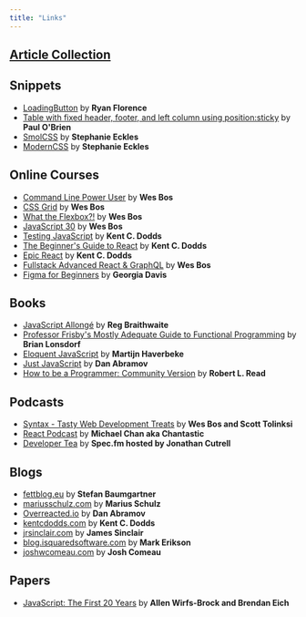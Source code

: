 ```yaml
---
title: "Links"
---
```


## [Article Collection](/links/articles)

## Snippets

- [LoadingButton](https://codesandbox.io/embed/loadingbutton-reworked-121i1?codemirror=1) by **Ryan Florence**
- [Table with fixed header, footer, and left column using position:sticky](https://codepen.io/paulobrien/pen/LBrMxa) by **Paul O'Brien**
- [SmolCSS](https://smolcss.dev/) by **Stephanie Eckles**
- [ModernCSS](https://moderncss.dev/) by **Stephanie Eckles**

## Online Courses

- [Command Line Power User](https://commandlinepoweruser.com/) by **Wes Bos**
- [CSS Grid](https://cssgrid.io/) by **Wes Bos**
- [What the Flexbox?!](https://flexbox.io/) by **Wes Bos**
- [JavaScript 30](https://javascript30.com/) by **Wes Bos**
- [Testing JavaScript](https://testingjavascript.com/) by **Kent C. Dodds**
- [The Beginner's Guide to React](https://egghead.io/courses/the-beginner-s-guide-to-react) by **Kent C. Dodds**
- [Epic React](https://epicreact.dev/) by **Kent C. Dodds**
- [Fullstack Advanced React & GraphQL](https://advancedreact.com/) by **Wes Bos**
- [Figma for Beginners](https://learningfigma.com/) by **Georgia Davis**

## Books

- [JavaScript Allongé](https://leanpub.com/javascriptallongesix/read) by **Reg Braithwaite**
- [Professor Frisby's Mostly Adequate Guide to Functional Programming](https://github.com/MostlyAdequate/mostly-adequate-guide) by **Brian Lonsdorf**
- [Eloquent JavaScript](https://eloquentjavascript.net/) by **Martijn Haverbeke**
- [Just JavaScript](https://justjavascript.com/) by **Dan Abramov**
- [How to be a Programmer: Community Version](https://braydie.gitbooks.io/how-to-be-a-programmer/content/en/) by **Robert L. Read**

## Podcasts

- [Syntax - Tasty Web Development Treats](https://syntax.fm/) by **Wes Bos and Scott Tolinksi**
- [React Podcast](https://reactpodcast.simplecast.com/) by **Michael Chan aka Chantastic**
- [Developer Tea](https://spec.fm/podcasts/developer-tea) by **Spec.fm hosted by Jonathan Cutrell**

## Blogs

- [fettblog.eu](https://fettblog.eu/) by **Stefan Baumgartner**
- [mariusschulz.com](https://mariusschulz.com/) by **Marius Schulz**
- [Overreacted.io](https://overreacted.io) by **Dan Abramov**
- [kentcdodds.com](https://kentcdodds.com/) by **Kent C. Dodds**
- [jrsinclair.com](https://jrsinclair.com/) by **James Sinclair**
- [blog.isquaredsoftware.com](https://blog.isquaredsoftware.com/) by **Mark Erikson**
- [joshwcomeau.com](https://joshwcomeau.com/) by **Josh Comeau**

## Papers

- [JavaScript: The First 20 Years](https://doi.org/10.1145/3386327) by **Allen Wirfs-Brock and Brendan Eich**
